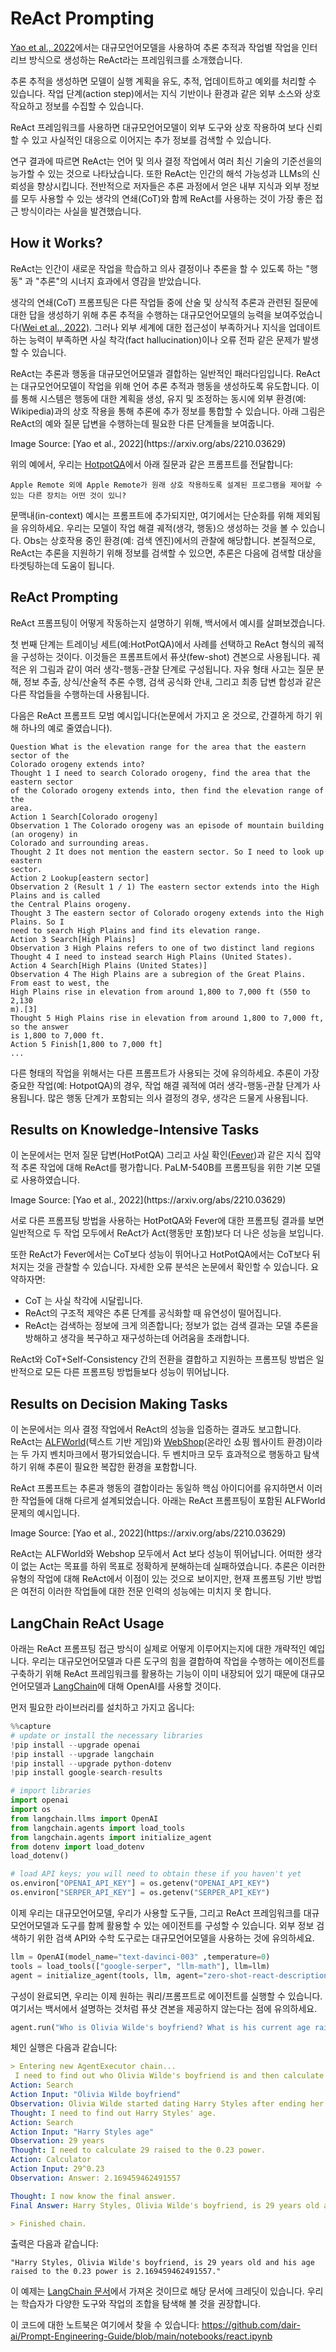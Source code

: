 # ReAct Prompting


[Yao et al., 2022](https://arxiv.org/abs/2210.03629)에서는 대규모언어모델을 사용하여 추론 추적과 작업별 작업을 인터리브 방식으로 생성하는 ReAct라는 프레임워크를 소개했습니다. 

추론 추적을 생성하면 모델이 실행 계획을 유도, 추적, 업데이트하고 예외를 처리할 수 있습니다. 작업 단계\(action step\)에서는 지식 기반이나 환경과 같은 외부 소스와 상호 작요하고 정보를 수집할 수 있습니다.

ReAct 프레임워크를 사용하면 대규모언어모델이 외부 도구와 상호 작용하여 보다 신뢰할 수 있고 사실적인 대응으로 이어지는 추가 정보를 검색할 수 있습니다.

연구 결과에 따르면 ReAct는 언어 및 의사 결정 작업에서 여러 최신 기술의 기준선을의능가할 수 있는 것으로 나타났습니다. 또한 ReAct는 인간의 해석 가능성과 LLMs의 신뢰성을 향상시킵니다. 전반적으로 저자들은 추론 과정에서 얻은 내부 지식과 외부 정보를 모두 사용할 수 있는 생각의 연쇄(CoT)와 함께 ReAct를 사용하는 것이 가장 좋은 접근 방식이라는 사실을 발견했습니다.


## How it Works?

ReAct는 인간이 새로운 작업을 학습하고 의사 결정이나 추론을 할 수 있도록 하는 "행동" 과 "추론"의 시너지 효과에서 영감을 받았습니다.

생각의 연쇄(CoT) 프롬프팅은 다른 작업들 중에 산술 및 상식적 추론과 관련된 질문에 대한 답을 생성하기 위해 추론 추적을 수행하는 대규모언어모델의 능력을 보여주었습니다[(Wei et al., 2022)](https://arxiv.org/abs/2201.11903). 그러나 외부 세계에 대한 접근성이 부족하거나 지식을 업데이트하는 능력이 부족하면 사실 착각(fact hallucination)이나 오류 전파 같은 문제가 발생할 수 있습니다.

ReAct는 추론과 행동을 대규모언어모델과 결합하는 일반적인 패러다임입니다. ReAct는 대규모언어모델이 작업을 위해 언어 추론 추적과 행동을 생성하도록 유도합니다. 이를 통해 시스템은 행동에 대한 계획을 생성, 유지 및 조정하는 동시에 외부 환경(예: Wikipedia)과의 상호 작용을 통해 추론에 추가 정보를 통합할 수 있습니다. 아래 그림은 ReAct의 예와 질문 답변을 수행하는데 필요한 다른 단계들을 보여줍니다.

<Screenshot src={REACT} alt="REACT" />
Image Source: [Yao et al., 2022](https://arxiv.org/abs/2210.03629)

위의 예에서, 우리는 [HotpotQA](https://hotpotqa.github.io/)에서 아래 질문과 같은 프롬프트를 전달합니다:

```
Apple Remote 외에 Apple Remote가 원래 상호 작용하도록 설계된 프로그램을 제어할 수 있는 다른 장치는 어떤 것이 있니?
```

문맥내(in-context) 예시는 프롬프트에 추가되지만, 여기에서는 단순화를 위해 제외됨을 유의하세요. 우리는 모델이 작업 해결 궤적(생각, 행동)으 생성하는 것을 볼 수 있습니다. Obs는 상호작용 중인 환경(예: 검색 엔진)에서의 관찰에 해당합니다. 본질적으로, ReAct는 추론을 지원하기 위해 정보를 검색할 수 있으면, 추론은 다음에 검색할 대상을 타겟팅하는데 도움이 됩니다.

## ReAct Prompting
ReAct 프롬프팅이 어떻게 작동하는지 설명하기 위해, 백서에서 예시를 살펴보겠습니다.

첫 번째 단계는 트레이닝 세트(예:HotPotQA)에서 사례를 선택하고 ReAct 형식의 궤적을 구성하는 것이다. 이것들은 프롬프트에서 퓨샷(few-shot) 견본으로 사용됩니다. 궤적은 위 그림과 같이 여러 생각-행동-관찰 단계로 구성됩니다. 자유 형태 사고는 질문 분해, 정보 추출, 상식/산술적 추론 수행, 검색 공식화 안내, 그리고 최종 답변 합성과 같은 다른 작업들을 수행하는데 사용됩니다.

다음은 ReAct 프롬프트 모범 예시입니다(논문에서 가지고 온 것으로, 간결하게 하기 위해 하나의 예로 줄였습니다).

```
Question What is the elevation range for the area that the eastern sector of the
Colorado orogeny extends into?
Thought 1 I need to search Colorado orogeny, find the area that the eastern sector
of the Colorado orogeny extends into, then find the elevation range of the
area.
Action 1 Search[Colorado orogeny]
Observation 1 The Colorado orogeny was an episode of mountain building (an orogeny) in
Colorado and surrounding areas.
Thought 2 It does not mention the eastern sector. So I need to look up eastern
sector.
Action 2 Lookup[eastern sector]
Observation 2 (Result 1 / 1) The eastern sector extends into the High Plains and is called
the Central Plains orogeny.
Thought 3 The eastern sector of Colorado orogeny extends into the High Plains. So I
need to search High Plains and find its elevation range.
Action 3 Search[High Plains]
Observation 3 High Plains refers to one of two distinct land regions
Thought 4 I need to instead search High Plains (United States).
Action 4 Search[High Plains (United States)]
Observation 4 The High Plains are a subregion of the Great Plains. From east to west, the
High Plains rise in elevation from around 1,800 to 7,000 ft (550 to 2,130
m).[3]
Thought 5 High Plains rise in elevation from around 1,800 to 7,000 ft, so the answer
is 1,800 to 7,000 ft.
Action 5 Finish[1,800 to 7,000 ft]
...
```

다른 형태의 작업을 위해서는 다른 프롬프트가 사용되는 것에 유의하세요. 추론이 가장 중요한 작업(예: HotpotQA)의 경우, 작업 해결 궤적에 여러 생각-행동-관찰 단계가 사용됩니다. 많은 행동 단계가 포함되는 의사 결정의 경우, 생각은 드물게 사용됩니다.

## Results on Knowledge-Intensive Tasks

이 논문에서는 먼저 질문 답변(HotPotQA) 그리고 사실 확인([Fever](https://fever.ai/resources.html))과 같은 지식 집약적 추론 작업에 대해 ReAct를 평가합니다. PaLM-540B를 프롬프팅을 위한 기본 모델로 사용하였습니다.

<Screenshot src={REACT1} alt="REACT1" />
Image Source: [Yao et al., 2022](https://arxiv.org/abs/2210.03629)

서로 다른 프롬프팅 방법을 사용하는 HotPotQA와 Fever에 대한 프롬프팅 결과를 보면 일반적으로 두 작업 모두에서 ReAct가 Act(행동만 포함)보다 더 나은 성능을 보입니다.

또한 ReAct가 Fever에서는 CoT보다 성능이 뛰어나고 HotPotQA에서는 CoT보다 뒤처지는 것을 관찰할 수 있습니다. 자세한 오류 분석은 논문에서 확인할 수 있습니다. 요약하자면:

- CoT 는 사실 착각에 시달립니다.
- ReAct의 구조적 제약은 추론 단계를 공식화할 때 유연성이 떨어집니다.
- ReAct는 검색하는 정보에 크게 의존합니다; 정보가 없는 검색 결과는 모델 추론을 방해하고 생각을 복구하고 재구성하는데 어려움을 초래합니다.

ReAct와 CoT+Self-Consistency 간의 전환을 결합하고 지원하는 프롬프팅 방법은 일반적으로 모든 다른 프롬프팅 방법들보다 성능이 뛰어납니다.

## Results on Decision Making Tasks

이 논문에서는 의사 결정 작업에서 ReAct의 성능을 입증하는 결과도 보고합니다. ReAct는 [ALFWorld](https://alfworld.github.io/)(텍스트 기반 게임)와 [WebShop](https://webshop-pnlp.github.io/)(온라인 쇼핑 웹사이트 환경)이라는 두 가지 벤치마크에서 평가되었습니다. 두 벤치마크 모두 효과적으로 행동하고 탐색하기 위해 추론이 필요한 복잡한 환경을 포함합니다.

ReAct 프롬프트는 추론과 행동의 결합이라는 동일하 핵심 아이디어를 유지하면서 이러한 작업들에 대해 다르게 설계되었습니다. 아래는 ReAct 프롬프팅이 포함된 ALFWorld 문제의 예시입니다. 

<Screenshot src={REACT2} alt="REACT2" />
Image Source: [Yao et al., 2022](https://arxiv.org/abs/2210.03629)

ReAct는 ALFWorld와 Webshop 모두에서 Act 보다 성능이 뛰어납니다. 어떠한 생각이 없는 Act는 목표를 하위 목표로 정확하게 분해하는데 실패하였습니다. 추론은 이러한 유형의 작업에 대해 ReAct에서 이점이 있는 것으로 보이지만, 현재 프롬프팅 기반 방법은 여전히 이러한 작업들에 대한 전문 인력의 성능에는 미치지 못 합니다.

## LangChain ReAct Usage

아래는 ReAct 프롬프팅 접근 방식이 실제로 어떻게 이루어지는지에 대한 개략적인 예입니다. 우리는 대규모언어모델과 다른 도구의 힘을 결합하여 작업을 수행하는 에이전트를 구축하기 위해 ReAct 프레임워크를 활용하는 기능이 이미 내장되어 있기 때문에 대규모언어모델과 [LangChain](https://python.langchain.com/en/latest/index.html)에 대해 OpenAI를 사용할 것이다. 

먼저 필요한 라이브러리를 설치하고 가지고 옵니다:

``` python
%%capture
# update or install the necessary libraries
!pip install --upgrade openai
!pip install --upgrade langchain
!pip install --upgrade python-dotenv
!pip install google-search-results

# import libraries
import openai
import os
from langchain.llms import OpenAI
from langchain.agents import load_tools
from langchain.agents import initialize_agent
from dotenv import load_dotenv
load_dotenv()

# load API keys; you will need to obtain these if you haven't yet
os.environ["OPENAI_API_KEY"] = os.getenv("OPENAI_API_KEY")
os.environ["SERPER_API_KEY"] = os.getenv("SERPER_API_KEY")

```

이제 우리는 대규모언어모델, 우리가 사용할 도구들, 그리고 ReAct 프레임워크를 대규모언어모델과 도구를 함께 활용할 수 있는 에이전트를 구성할 수 있습니다. 외부 정보 검색하기 위한 검색 API와 수학 도구로는 대규모언어모델을 사용하는 것에 유의하세요. 

``` python
llm = OpenAI(model_name="text-davinci-003" ,temperature=0)
tools = load_tools(["google-serper", "llm-math"], llm=llm)
agent = initialize_agent(tools, llm, agent="zero-shot-react-description", verbose=True)
```

구성이 완료되면, 우리는 이제 원하는 쿼리/프롬프트로 에이전트를 실행할 수 있습니다. 여기서는 백서에서 설명하는 것처럼 퓨샷 견본을 제공하지 않는다는 점에 유의하세요. 

``` python
agent.run("Who is Olivia Wilde's boyfriend? What is his current age raised to the 0.23 power?")
```

체인 실행은 다음과 같습니다:

``` yaml
> Entering new AgentExecutor chain...
 I need to find out who Olivia Wilde's boyfriend is and then calculate his age raised to the 0.23 power.
Action: Search
Action Input: "Olivia Wilde boyfriend"
Observation: Olivia Wilde started dating Harry Styles after ending her years-long engagement to Jason Sudeikis — see their relationship timeline.
Thought: I need to find out Harry Styles' age.
Action: Search
Action Input: "Harry Styles age"
Observation: 29 years
Thought: I need to calculate 29 raised to the 0.23 power.
Action: Calculator
Action Input: 29^0.23
Observation: Answer: 2.169459462491557

Thought: I now know the final answer.
Final Answer: Harry Styles, Olivia Wilde's boyfriend, is 29 years old and his age raised to the 0.23 power is 2.169459462491557.

> Finished chain.
```

출력은 다음과 같습니다:

```
"Harry Styles, Olivia Wilde's boyfriend, is 29 years old and his age raised to the 0.23 power is 2.169459462491557."
```

이 예제는 [LangChain 문서](https://python.langchain.com/docs/modules/agents/agent_types/react)에서 가져온 것이므로 해당 문서에 크레딧이 있습니다. 우리는 학습자가 다양한 도구와 작업의 조합을 탐색해 볼 것을 권장합니다. 

이 코드에 대한 노트북은 여기에서 찾을 수 있습니다: https://github.com/dair-ai/Prompt-Engineering-Guide/blob/main/notebooks/react.ipynb
